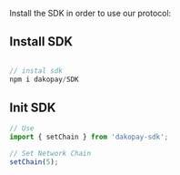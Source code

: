 Install the SDK in order to use our protocol:

## Install SDK

```jsx

// instal sdk
npm i dakopay/SDK

```

## Init SDK

```jsx
// Use
import { setChain } from 'dakopay-sdk';

// Set Network Chain
setChain(5);
```
